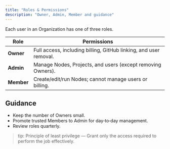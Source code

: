 ```yaml
---
title: "Roles & Permissions"
description: "Owner, Admin, Member and guidance"
---
```


Each user in an Organization has one of three roles.

| Role       | Permissions                                                       |
| ---------- | ----------------------------------------------------------------- |
| **Owner**  | Full access, including billing, GitHub linking, and user removal. |
| **Admin**  | Manage Nodes, Projects, and users (except removing Owners).       |
| **Member** | Create/edit/run Nodes; cannot manage users or billing.            |

## Guidance

- Keep the number of Owners small.
- Promote trusted Members to Admin for day‑to‑day management.
- Review roles quarterly.

> tip: Principle of least privilege — Grant only the access required to perform the job effectively.
